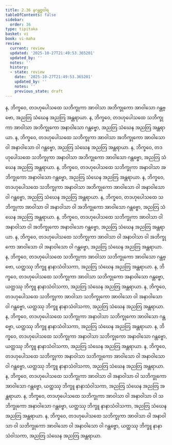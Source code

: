 ```yaml
---
title: 2.36 နဂန္တဗ္ဗဝါရ
tableOfContents: false
sidebar:
  order: 36
type: tipitaka
basket: vi
book: vi-maha
review:
  current: review
  updated: '2025-10-27T21:49:53.365201'
  updated_by: ''
  notes: ''
  history:
  - state: review
    date: '2025-10-27T21:49:53.365201'
    updated_by: ''
    notes: ''
    previous_state: draft
---
```



<ReviewStatus review={frontmatter.review} showDetails={true} />

<HypothesisAnnotation frontmatter={frontmatter} />

<DynamicBreadcrumb />

<Division number="181" book="vi-maha" e="ch" v="3" p="187">

<Paragraph number="788" book="vi-maha">
န, ဘိက္ခဝေ, တဒဟုပေါသထေ သဘိက္ခုကာ အာဝါသာ အဘိက္ခုကော အာဝါသော ဂန္တဗ္ဗော, အညတြ သံဃေန အညတြ အန္တရာယာ. န, ဘိက္ခဝေ, တဒဟုပေါသထေ သဘိက္ခုကာ အာဝါသာ အဘိက္ခုကော အနာဝါသော ဂန္တဗ္ဗော, အညတြ သံဃေန အညတြ အန္တရာယာ. န, ဘိက္ခဝေ, တဒဟုပေါသထေ သဘိက္ခုကာ အာဝါသာ အဘိက္ခုကော အာဝါသော ဝါ အနာဝါသော ဝါ ဂန္တဗ္ဗော, အညတြ သံဃေန အညတြ အန္တရာယာ.
</Paragraph>

<Paragraph number="789" book="vi-maha">
န, ဘိက္ခဝေ, တဒဟုပေါသထေ သဘိက္ခုကာ အနာဝါသာ အဘိက္ခုကော အာဝါသော ဂန္တဗ္ဗော, အညတြ သံဃေန အညတြ အန္တရာယာ. န, ဘိက္ခဝေ, တဒဟုပေါသထေ သဘိက္ခုကာ အနာဝါသာ အဘိက္ခုကော အနာဝါသော ဂန္တဗ္ဗော, အညတြ သံဃေန အညတြ အန္တရာယာ. န, ဘိက္ခဝေ, တဒဟုပေါသထေ သဘိက္ခုကာ အနာဝါသာ အဘိက္ခုကော အာဝါသော ဝါ အနာဝါသော ဝါ ဂန္တဗ္ဗော, အညတြ သံဃေန အညတြ အန္တရာယာ.
</Paragraph>

<Paragraph number="790" book="vi-maha">
န, ဘိက္ခဝေ, တဒဟုပေါသထေ သဘိက္ခုကာ အာဝါသာ ဝါ အနာဝါသာ ဝါ အဘိက္ခုကော အာဝါသော ဂန္တဗ္ဗော, အညတြ သံဃေန အညတြ အန္တရာယာ. န, ဘိက္ခဝေ, တဒဟုပေါသထေ သဘိက္ခုကာ အာဝါသာ ဝါ အနာဝါသာ ဝါ အဘိက္ခုကော အနာဝါသော ဂန္တဗ္ဗော, အညတြ သံဃေန အညတြ အန္တရာယာ. န, ဘိက္ခဝေ, တဒဟုပေါသထေ သဘိက္ခုကာ အာဝါသာ ဝါ အနာဝါသာ ဝါ အဘိက္ခုကော အာဝါသော ဝါ အနာဝါသော ဝါ ဂန္တဗ္ဗော, အညတြ သံဃေန အညတြ အန္တရာယာ.
</Paragraph>

<Paragraph number="791" book="vi-maha">
န, ဘိက္ခဝေ, တဒဟုပေါသထေ သဘိက္ခုကာ အာဝါသာ သဘိက္ခုကော အာဝါသော ဂန္တဗ္ဗော, ယတ္ထဿု ဘိက္ခူ နာနာသံဝါသကာ, အညတြ သံဃေန အညတြ အန္တရာယာ. န, ဘိက္ခဝေ, တဒဟုပေါသထေ သဘိက္ခုကာ အာဝါသာ သဘိက္ခုကော အနာဝါသော ဂန္တဗ္ဗော, ယတ္ထဿု ဘိက္ခူ နာနာသံဝါသကာ, အညတြ သံဃေန အညတြ အန္တရာယာ. န, ဘိက္ခဝေ, တဒဟုပေါသထေ သဘိက္ခုကာ အာဝါသာ သဘိက္ခုကော အာဝါသော ဝါ အနာဝါသော ဝါ ဂန္တဗ္ဗော, ယတ္ထဿု ဘိက္ခူ နာနာသံဝါသကာ, အညတြ သံဃေန အညတြ အန္တရာယာ.
</Paragraph>

<Paragraph number="792" book="vi-maha">
န, ဘိက္ခဝေ, တဒဟုပေါသထေ သဘိက္ခုကာ အနာဝါသာ သဘိက္ခုကော အာဝါသော ဂန္တဗ္ဗော, ယတ္ထဿု ဘိက္ခူ နာနာသံဝါသကာ, အညတြ သံဃေန အညတြ အန္တရာယာ. န, ဘိက္ခဝေ, တဒဟုပေါသထေ သဘိက္ခုကာ အနာဝါသာ သဘိက္ခုကော အနာဝါသော ဂန္တဗ္ဗော, ယတ္ထဿု ဘိက္ခူ နာနာသံဝါသကာ, အညတြ သံဃေန အညတြ အန္တရာယာ. န, ဘိက္ခဝေ, တဒဟုပေါသထေ သဘိက္ခုကာ အနာဝါသာ သဘိက္ခုကော အာဝါသော ဝါ အနာဝါသော ဝါ ဂန္တဗ္ဗော, ယတ္ထဿု ဘိက္ခူ နာနာသံဝါသကာ, အညတြ သံဃေန အညတြ အန္တရာယာ.
</Paragraph>

<Paragraph number="793" book="vi-maha">
န, ဘိက္ခဝေ, တဒဟုပေါသထေ သဘိက္ခုကာ အာဝါသာ ဝါ အနာဝါသာ ဝါ သဘိက္ခုကော အာဝါသော ဂန္တဗ္ဗော, ယတ္ထဿု ဘိက္ခူ နာနာသံဝါသကာ, အညတြ သံဃေန အညတြ အန္တရာယာ. န, ဘိက္ခဝေ, တဒဟုပေါသထေ သဘိက္ခုကာ အာဝါသာ ဝါ အနာဝါသာ ဝါ သဘိက္ခုကော အနာဝါသော ဂန္တဗ္ဗော, ယတ္ထဿု ဘိက္ခူ နာနာသံဝါသကာ, အညတြ သံဃေန အညတြ အန္တရာယာ. န, ဘိက္ခဝေ, တဒဟုပေါသထေ သဘိက္ခုကာ အာဝါသာ ဝါ အနာဝါသာ ဝါ သဘိက္ခုကော အာဝါသော ဝါ အနာဝါသော ဝါ ဂန္တဗ္ဗော, ယတ္ထဿု ဘိက္ခူ နာနာသံဝါသကာ, အညတြ သံဃေန အညတြ အန္တရာယာ.
</Paragraph>
</Division>